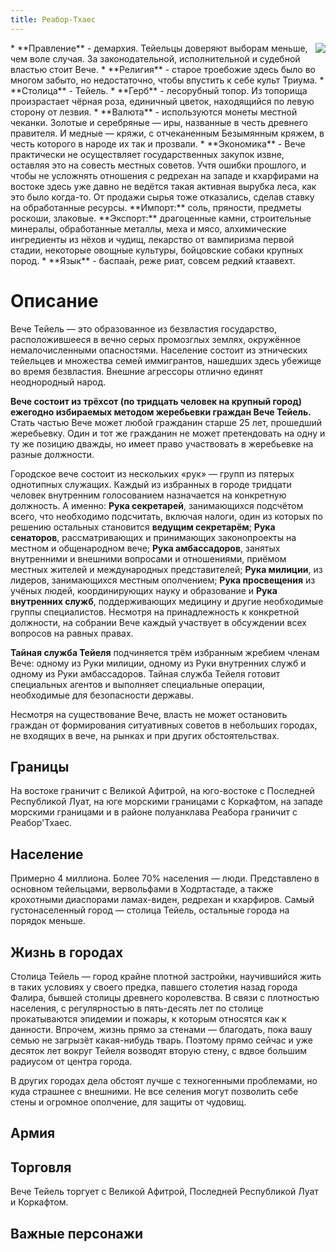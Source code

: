 ```yaml
---
title: Реабор-Тхаес
---
```


<ButtonCover src="pic.jpg" title="Реабор-Тхаес" author="Tai Ye" authorHref="https://www.artstation.com/user-2723" />
<BlockquoteBox text>
    <img src="../emblems/teyel.png" style="float: right; max-width: 200px;"/>
    * **Правление** - демархия. Тейельцы доверяют выборам меньше, чем воле случая. За законодательной, исполнительной и судебной властью стоит Вече.
    * **Религия** - старое троебожие здесь было во многом забыто, но недостаточно, чтобы впустить к себе культ Триума.
    * **Столица** - Тейель.
    * **Герб** - лесорубный топор. Из топорища произрастает чёрная роза, единичный цветок, находящийся по левую сторону от лезвия.
    * **Валюта** - используются монеты местной чеканки. Золотые и серебряные — иры, названные в честь древнего правителя. И медные — кряжи, с отчеканенным Безымянным кряжем, в честь которого в народе их так и прозвали.
    * **Экономика** - Вече практически не осуществляет государственных закупок извне, оставляя это на совесть местных советов. Учтя ошибки прошлого, и чтобы не усложнять отношения с редрехан на западе и кхарфирами на востоке здесь уже давно не ведётся такая активная вырубка леса, как это было когда-то. От продажи сырья тоже отказались, сделав ставку на обработанные ресурсы.  
    **Импорт:** соль, пряности, предметы роскоши, злаковые.  
    **Экспорт:** драгоценные камни, строительные минералы, обработанные металлы, меха и мясо, алхимические ингредиенты из нёхов и чудищ, лекарство от вампиризма первой стадии, некоторые овощные культуры, бойцовские собаки крупных пород.
    * **Язык** - баспаа́н, реже риат, совсем редкий ктаавехт.
</BlockquoteBox>

# Описание
Вече Тейель — это образованное из безвластия государство, расположившееся в вечно серых промозглых землях, окружённое немалочисленными опасностями. Население состоит из этнических тейельцев и множества семей иммигрантов, нашедших здесь убежище во время безвластия. Внешние агрессоры отлично единят неоднородный народ.

**Вече состоит из трёхсот (по тридцать человек на крупный город) ежегодно избираемых методом жеребьевки граждан Вече Тейель.** Стать частью Вече может любой гражданин старше 25 лет, прошедший жеребьевку. Один и тот же гражданин не может претендовать на одну и ту же позицию дважды, но имеет право участвовать в жеребьевке на разные должности.

Городское вече состоит из нескольких «рук» — групп из пятерых однотипных служащих. Каждый из избранных в городе тридцати человек внутренним голосованием назначается на конкретную должность. А именно: **Рука секретарей**, занимающихся подсчётом всего, что необходимо подсчитать, включая налоги, один из которых по решению остальных становится **ведущим секретарём**; **Рука сенаторов**, рассматривающих и принимающих законопроекты на местном и общенародном вече; **Рука амбассадоров**, занятых внутренними и внешними вопросами и отношениями, приёмом местных жителей и международных представителей; **Рука милиции**, из лидеров, занимающихся местным ополчением; **Рука просвещения** из учёных людей, координирующих науку и образование и **Рука внутренних служб**, поддерживающих медицину и другие необходимые группы специалистов. Несмотря на принадлежность к конкретной должности, на собрании Вече каждый участвует в обсуждении всех вопросов на равных правах.

**Тайная служба Тейеля** подчиняется трём избранным жребием членам Вече: одному из Руки милиции, одному из Руки внутренних служб и одному из Руки амбассадоров. Тайная служба Тейеля готовит специальных агентов и выполняет специальные операции, необходимые для безопасности державы. 

Несмотря на существование Вече, власть не может остановить граждан от формирования ситуативных советов в небольших городах, не входящих в вече, на рынках и при других обстоятельствах.

## Границы
На востоке граничит с Великой Афитрой, на юго-востоке с Последней Республикой Луат, на юге морскими границами с Коркафтом, на западе морскими границами и в районе полуанклава Реабора граничит с Реабор'Тхаес.

## Население
Примерно 4 миллиона. Более 70% населения — люди. Представлено в основном тейельцами, вервольфами в Ходртастаде, а также крохотными диаспорами ламах-виден, редрехан и кхарфиров. Самый густонаселенный город — столица Тейель, остальные города на порядок меньше.

## Жизнь в городах
Столица Тейель — город крайне плотной застройки, научившийся жить в таких условиях у своего предка, павшего столетия назад города Фалира, бывшей столицы древнего королевства. В связи с плотностью населения, с регулярностью в пять-десять лет по столице прокатываются эпидемии и пожары, к которым относятся как к данности. Впрочем, жизнь прямо за стенами — благодать, пока вашу семью не загрызёт какая-нибудь тварь. Поэтому прямо сейчас и уже десяток лет вокруг Тейеля возводят вторую стену, с вдвое большим радиусом от центра города. 

В других городах дела обстоят лучше с техногенными проблемами, но куда страшнее с внешними. Не все селения могут позволить себе стены и огромное ополчение, для защиты от чудовищ.

## Армия 
<ButtonBook title="Армии Нихерии" href="../../../guidebook/army#Реабор-Тхаес" picNum={3} styleNum={1}/>

## Торговля
Вече Тейель торгует с Великой Афитрой, Последней Республикой Луат и Коркафтом.

## Важные персонажи
<CharacterList stateFilter="Тейель"/> 
